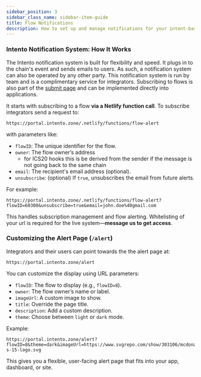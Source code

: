 ```yaml
---
sidebar_position: 3
sidebar_class_name: sidebar-item-guide
title: Flow Notifications
description: How to set up and manage notifications for your intent-based flows
---
```


### **Intento Notification System: How It Works**

The Intento notification system is built for flexibility and speed. It plugs in to the chain's event and sends emails to users. As such, a notification system can also be operated by any other party. This notification system is run by team and is a complimentary service for integrators. Subscribing to flows is also part of the [submit page](./submit-flows) and can be implemented directly into applications.

It starts with subscribing to a flow **via a Netlify function call**. To subscribe integrators send a request to:

```
https://portal.intento.zone/.netlify/functions/flow-alert
```

with parameters like:

- `flowID`: The unique identifier for the flow.
- `owner`: The flow owner’s address
  - for ICS20 hooks this is be derived from the sender if the message is not going back to the same chain
- `email`: The recipient's email address (optional).
- `unsubscribe`: (optional) If `true`, unsubscribes the email from future alerts.

For example:

```
https://portal.intento.zone/.netlify/functions/flow-alert?flowID=60300&unsubscribe=true&email=john.doe%40gmail.com
```

This handles subscription management and flow alerting. Whitelisting of your url is required for the live system—**message us to get access**.

### **Customizing the Alert Page (`/alert`)**

Integrators and their users can point towards the the alert page at:

```
https://portal.intento.zone/alert
```

You can customize the display using URL parameters:

- `flowID`: The flow to display (e.g., `flowID=8`).
- `owner`: The flow owner’s name or label.
- `imageUrl`: A custom image to show.
- `title`: Override the page title.
- `description`: Add a custom description.
- `theme`: Choose between `light` or `dark` mode.

Example:

```
https://portal.intento.zone/alert?flowID=8&theme=dark&imageUrl=https://www.svgrepo.com/show/303106/mcdonald-s-15-logo.svg
```

This gives you a flexible, user-facing alert page that fits into your app, dashboard, or site.

